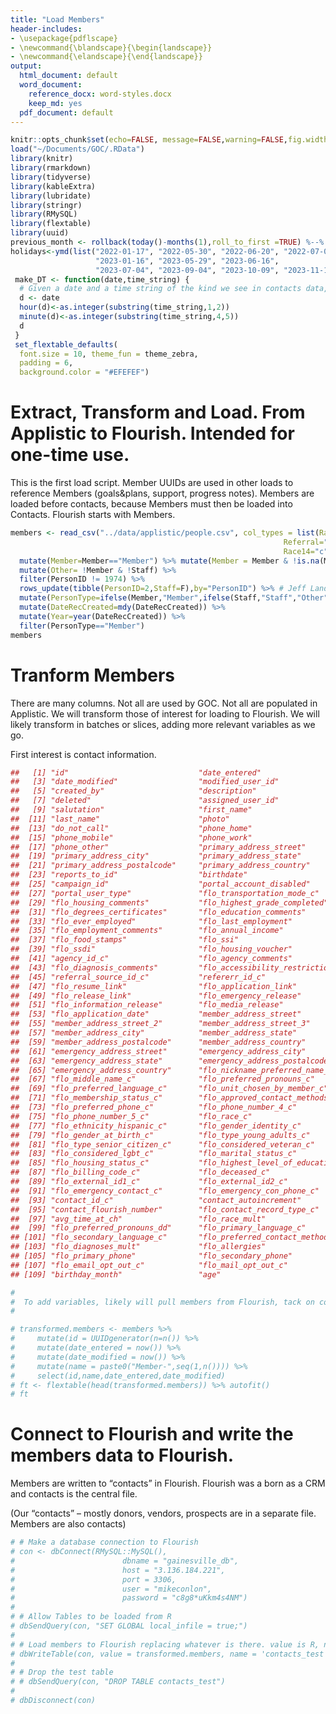 ```yaml
---
title: "Load Members"
header-includes:
- \usepackage{pdflscape}
- \newcommand{\blandscape}{\begin{landscape}}
- \newcommand{\elandscape}{\end{landscape}}
output:
  html_document: default
  word_document: 
    reference_docx: word-styles.docx
    keep_md: yes
  pdf_document: default
---
```


```r
knitr::opts_chunk$set(echo=FALSE, message=FALSE,warning=FALSE,fig.width=14)
load("~/Documents/GOC/.RData")
library(knitr)
library(rmarkdown)
library(tidyverse)
library(kableExtra)
library(lubridate)
library(stringr)
library(RMySQL)
library(flextable)
library(uuid)
previous_month <- rollback(today()-months(1),roll_to_first =TRUE) %--% rollback(today())
holidays<-ymd(list("2022-01-17", "2022-05-30", "2022-06-20", "2022-07-04", "2022-09-05", 
                   "2023-01-16", "2023-05-29", "2023-06-16", 
                   "2023-07-04", "2023-09-04", "2023-10-09", "2023-11-10", "2023-11-23", "2023-11-24", "2023-12-25"))
 make_DT <- function(date,time_string) {
  # Given a date and a time string of the kind we see in contacts data, return a datetime
  d <- date
  hour(d)<-as.integer(substring(time_string,1,2))
  minute(d)<-as.integer(substring(time_string,4,5))
  d
 }
 set_flextable_defaults(
  font.size = 10, theme_fun = theme_zebra,
  padding = 6,
  background.color = "#EFEFEF")
```
# Extract, Transform and Load.  From Applistic to Flourish.  Intended for one-time use.

This is the first load script.  Member UUIDs are used in other loads to reference Members (goals&plans, support, progress notes). Members
are loaded before contacts, because Members must then be loaded into Contacts.  Flourish starts with Members.
```r
members <- read_csv("../data/applistic/people.csv", col_types = list(Race3="c",ProviderTitle="c",ProviderSuffix="c",
                                                             Referral="c",Race8="c",Race9="c",Race12="c",Race13="c",
                                                             Race14="c", StaffIDNumber="c")) %>%
  mutate(Member=Member=="Member") %>% mutate(Member = Member & !is.na(Member)) %>%
  mutate(Other= !Member & !Staff) %>%
  filter(PersonID != 1974) %>%
  rows_update(tibble(PersonID=2,Staff=F),by="PersonID") %>% # Jeff Lander was never an employee
  mutate(PersonType=ifelse(Member,"Member",ifelse(Staff,"Staff","Other"))) %>%
  mutate(DateRecCreated=mdy(DateRecCreated)) %>%
  mutate(Year=year(DateRecCreated)) %>%
  filter(PersonType=="Member")
members
```
# Tranform Members

There are many columns.  Not all are used by GOC.  Not all are populated in Applistic.  We will transform those of interest for loading to Flourish.
We will likely transform in batches or slices, adding more relevant variables as we go.

First interest is contact information.
```r
##   [1] "id"                             "date_entered"                  
##   [3] "date_modified"                  "modified_user_id"              
##   [5] "created_by"                     "description"                   
##   [7] "deleted"                        "assigned_user_id"              
##   [9] "salutation"                     "first_name"                    
##  [11] "last_name"                      "photo"                         
##  [13] "do_not_call"                    "phone_home"                    
##  [15] "phone_mobile"                   "phone_work"                    
##  [17] "phone_other"                    "primary_address_street"        
##  [19] "primary_address_city"           "primary_address_state"         
##  [21] "primary_address_postalcode"     "primary_address_country"       
##  [23] "reports_to_id"                  "birthdate"                     
##  [25] "campaign_id"                    "portal_account_disabled"       
##  [27] "portal_user_type"               "flo_transportation_mode_c"     
##  [29] "flo_housing_comments"           "flo_highest_grade_completed"   
##  [31] "flo_degrees_certificates"       "flo_education_comments"        
##  [33] "flo_ever_employed"              "flo_last_employment"           
##  [35] "flo_employment_comments"        "flo_annual_income"             
##  [37] "flo_food_stamps"                "flo_ssi"                       
##  [39] "flo_ssdi"                       "flo_housing_voucher"           
##  [41] "agency_id_c"                    "flo_agency_comments"           
##  [43] "flo_diagnosis_comments"         "flo_accessibility_restrictions"
##  [45] "referral_source_id_c"           "refererr_id_c"                 
##  [47] "flo_resume_link"                "flo_application_link"          
##  [49] "flo_release_link"               "flo_emergency_release"         
##  [51] "flo_information_release"        "flo_media_release"             
##  [53] "flo_application_date"           "member_address_street"         
##  [55] "member_address_street_2"        "member_address_street_3"       
##  [57] "member_address_city"            "member_address_state"          
##  [59] "member_address_postalcode"      "member_address_country"        
##  [61] "emergency_address_street"       "emergency_address_city"        
##  [63] "emergency_address_state"        "emergency_address_postalcode"  
##  [65] "emergency_address_country"      "flo_nickname_preferred_name_c" 
##  [67] "flo_middle_name_c"              "flo_preferred_pronouns_c"      
##  [69] "flo_preferred_language_c"       "flo_unit_chosen_by_member_c"   
##  [71] "flo_membership_status_c"        "flo_approved_contact_methods_c"
##  [73] "flo_preferred_phone_c"          "flo_phone_number_4_c"          
##  [75] "flo_phone_number_5_c"           "flo_race_c"                    
##  [77] "flo_ethnicity_hispanic_c"       "flo_gender_identity_c"         
##  [79] "flo_gender_at_birth_c"          "flo_type_young_adults_c"       
##  [81] "flo_type_senior_citizen_c"      "flo_considered_veteran_c"      
##  [83] "flo_considered_lgbt_c"          "flo_marital_status_c"          
##  [85] "flo_housing_status_c"           "flo_highest_level_of_educati_c"
##  [87] "flo_billing_code_c"             "flo_deceased_c"                
##  [89] "flo_external_id1_c"             "flo_external_id2_c"            
##  [91] "flo_emergency_contact_c"        "flo_emergency_con_phone_c"     
##  [93] "contact_id_c"                   "contact_autoincrement"         
##  [95] "contact_flourish_number"        "flo_contact_record_type_c"     
##  [97] "avg_time_at_ch"                 "flo_race_mult"                 
##  [99] "flo_preferred_pronouns_dd"      "flo_primary_language_c"        
## [101] "flo_secondary_language_c"       "flo_preferred_contact_methods" 
## [103] "flo_diagnoses_mult"             "flo_allergies"                 
## [105] "flo_primary_phone"              "flo_secondary_phone"           
## [107] "flo_email_opt_out_c"            "flo_mail_opt_out_c"            
## [109] "birthday_month"                 "age"

#
#  To add variables, likely will pull members from Flourish, tack on columns from Applistic and push the whole thing back in.
#

# transformed.members <- members %>%
#     mutate(id = UUIDgenerator(n=n()) %>%
#     mutate(date_entered = now()) %>%
#     mutate(date_modified = now()) %>%
#     mutate(name = paste0("Member-",seq(1,n()))) %>%
#     select(id,name,date_entered,date_modified)
# ft <- flextable(head(transformed.members)) %>% autofit()
# ft
```

# Connect to Flourish and write the members data to Flourish.

Members are written to "contacts" in Flourish.  Flourish was a born as a CRM and contacts is the central file.

(Our "contacts" -- mostly donors, vendors, prospects are in a separate file.  Members are also contacts)
```r

# # Make a database connection to Flourish
# con <- dbConnect(RMySQL::MySQL(),
#                        dbname = "gainesville_db",
#                        host = "3.136.184.221",
#                        port = 3306,
#                        user = "mikeconlon",
#                        password = "c8g8*uKkm4s4NM")
# 
# # Allow Tables to be loaded from R
# dbSendQuery(con, "SET GLOBAL local_infile = true;")
# 
# # Load members to Flourish replacing whatever is there. value is R, name is remote table
# dbWriteTable(con, value = transformed.members, name = 'contacts_test', append = T, row.names = F)
# 
# # Drop the test table
# # dbSendQuery(con, "DROP TABLE contacts_test")
# 
# dbDisconnect(con)
```